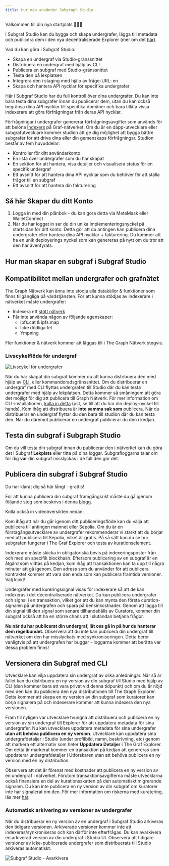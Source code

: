 ```yaml
---
title: Hur man använder Subgraph Studio
---
```


Välkommen till din nya startplats 👩🏽‍🚀

I Subgraf Studio kan du bygga och skapa undergrafer, lägga till metadata och publicera dem i den nya decentraliserade Explorer (mer om det [här](/network/explorer)).

Vad du kan göra i Subgraf Studio:

- Skapa en undergraf via Studio-gränssnittet
- Distribuera en undergraf med hjälp av CLI
- Publicera en subgraf med Studio-gränssnittet
- Testa den på lekplatsen
- Integrera den i staging med hjälp av fråge-URL: en
- Skapa och hantera API nycklar för specifika undergrafer

Här i Subgraf Studio har du full kontroll över dina undergrafer. Du kan inte bara testa dina subgrafer innan du publicerar dem, utan du kan också begränsa dina API nycklar till specifika domäner och bara tillåta vissa indexerare att göra förfrågningar från deras API nycklar.

Förfrågningar i undergrafer genererar förfrågningsavgifter som används för att belöna [Indexers](/network/indexing) på Graf-nätverket. Om du är en dapp-utvecklare eller subgrafutvecklare kommer studion att ge dig möjlighet att bygga bättre subgrafer för att driva dina eller din gemenskaps förfrågningar. Studion består av fem huvuddelar:

- Kontroller för ditt användarkonto
- En lista över undergrafer som du har skapat
- En sektion för att hantera, visa detaljer och visualisera status för en specifik undergraf
- Ett avsnitt för att hantera dina API nycklar som du behöver för att ställa frågor till en subgraf
- Ett avsnitt för att hantera din fakturering

## Så här Skapar du ditt Konto

1. Logga in med din plånbok - du kan göra detta via MetaMask eller WalletConnect
1. När du har loggat in ser du din unika implementeringsnyckel på startsidan för ditt konto. Detta gör att du antingen kan publicera dina undergrafer eller hantera dina API nycklar + fakturering. Du kommer att ha en unik deployerings nyckel som kan genereras på nytt om du tror att den har äventyrats.

## Hur man skapar en subgraf i Subgraf Studio

<VideoEmbed youtube="nGIFuC69bSA" />

## Kompatibilitet mellan undergrafer och grafnätet

The Graph Nätverk kan ännu inte stödja alla datakällor & funktioner som finns tillgängliga på värdstjänsten. För att kunna stödjas av indexerare i nätverket måste undergrafer:

- Indexera ett [stött nätverk](/developing/supported-networks)
- Får inte använda någon av följande egenskaper:
  - ipfs.cat & ipfs.map
  - Icke dödliga fel
  - Ympning

Fler funktioner & nätverk kommer att läggas till i The Graph Nätverk stegvis.

### Livscykelflöde för undergraf

![Livscykel för undergrafer](/img/subgraph-lifecycle.png)

När du har skapat din subgraf kommer du att kunna distribuera den med hjälp av [CLI](https://github.com/graphprotocol/graph-cli), eller kommandoradsgränssnittet. Om du distribuerar en undergraf med CLI flyttas undergrafen till Studio där du kan testa undergrafer med hjälp av lekplatsen. Detta kommer så småningom att göra det möjligt för dig att publicera till Graph Nätverk. För mer information om CLI-installationen, [kolla in detta](/developing/defining-a-subgraph#install-the-graph-cli) (pst, se till att du har din deploy-nyckel till hands). Kom ihåg att distribuera är **inte samma sak som** publicera. När du distribuerar en undergraf flyttar du den bara till studion där du kan testa den. När du däremot publicerar en undergraf publicerar du den i kedjan.

## Testa din subgraf i Subgraph Studio

Om du vill testa din subgraf innan du publicerar den i nätverket kan du göra det i Subgraf **Lekplats** eller titta på dina loggar. Subgrafloggarna talar om för dig **var** din subgraf misslyckas i de fall den gör det.

## Publicera din subgraf i Subgraf Studio

Du har klarat dig så här långt - grattis!

För att kunna publicera din subgraf framgångsrikt måste du gå igenom följande steg som beskrivs i denna [blogg](https://thegraph.com/blog/building-with-subgraph-studio).

Kolla också in videoöversikten nedan:

<VideoEmbed youtube="HfDgC2oNnwo" />

Kom ihåg att när du går igenom ditt publiceringsflöde kan du välja att publicera till antingen mainnet eller Sepolia. Om du är en förstagångsutvecklare av undergrafer rekommenderar vi starkt att du börjar med att publicera till Sepolia, vilket är gratis. På så sätt kan du se hur subgrafen fungerar i The Graf Explorer och testa av kurationselement.

Indexerare måste skicka in obligatoriska bevis på indexeringsposter från och med en specifik blockhash. Eftersom publicering av en subgraf är en åtgärd som vidtas på kedjan, kom ihåg att transaktionen kan ta upp till några minuter att gå igenom. Den adress som du använder för att publicera kontraktet kommer att vara den enda som kan publicera framtida versioner. Välj klokt!

Undergrafer med kureringssignal visas för indexerare så att de kan indexeras i det decentraliserade nätverket. Du kan publicera undergrafer och signal i en transaktion, vilket gör att du kan mynta den första curation-signalen på undergrafen och spara på bensinkostnader. Genom att lägga till din signal till den signal som senare tillhandahålls av Curators, kommer din subgraf också att ha en större chans att i slutändan betjäna frågor.

**Nu när du har publicerat din undergraf, låt oss gå in på hur du hanterar dem regelbundet.** Observera att du inte kan publicera din undergraf till nätverket om den har misslyckats med synkroniseringen. Detta beror vanligtvis på att undergrafen har buggar - loggarna kommer att berätta var dessa problem finns!

## Versionera din Subgraf med CLI

Utvecklare kan vilja uppdatera sin undergraf av olika anledningar. När så är fallet kan du distribuera en ny version av din subgraf till Studio med hjälp av CLI (den kommer bara att vara privat vid denna tidpunkt) och om du är nöjd med den kan du publicera den nya distributionen till The Graph Explorer. Detta kommer att skapa en ny version av din subgraf som kuratorer kan börja signalera på och indexerare kommer att kunna indexera den nya versionen.

Fram till nyligen var utvecklare tvungna att distribuera och publicera en ny version av sin undergraf till Explorer för att uppdatera metadata för sina undergrafer. Nu kan utvecklare uppdatera metadata för sina undergrafer **utan att behöva publicera en ny version**. Utvecklare kan uppdatera sina undergrafdetaljer i Studio (under profilbild, namn, beskrivning, etc) genom att markera ett alternativ som heter **Uppdatera Detaljer** i The Graf Explorer. Om detta är markerat kommer en transaktion på kedjan att genereras som uppdaterar undergrafdetaljer i Utforskaren utan att behöva publicera en ny version med en ny distribution.

Observera att det är förenat med kostnader att publicera en ny version av en undergraf i nätverket. Förutom transaktionsavgifterna måste utvecklarna också finansiera en del av kurationsskatten på den automatiskt migrerande signalen. Du kan inte publicera en ny version av din subgraf om kuratorer inte har signalerat om den. För mer information om riskerna med kuratering, läs mer [här](/network/curating).

### Automatisk arkivering av versioner av undergrafer

När du distribuerar en ny version av en undergraf i Subgraf Studio arkiveras den tidigare versionen. Arkiverade versioner kommer inte att indexeras/synkroniseras och kan därför inte efterfrågas. Du kan avarkivera en arkiverad version av din undergraf i Studio UI. Observera att tidigare versioner av icke-publicerade undergrafer som distribuerats till Studio arkiveras automatiskt.

![Subgraf Studio - Avarkivera](/img/Unarchive.png)
